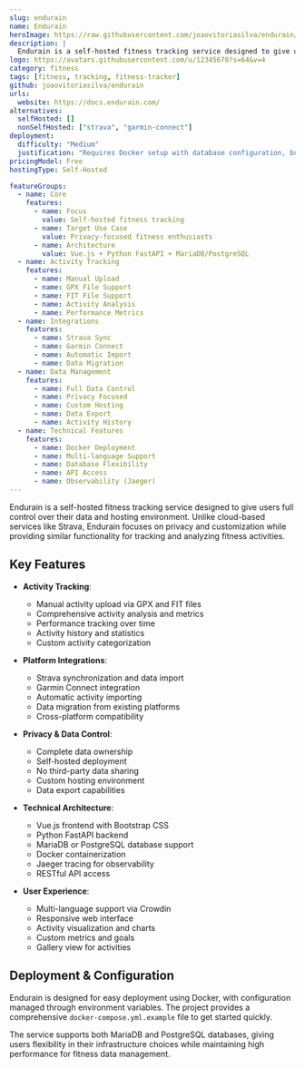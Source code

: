 ```yaml
---
slug: endurain
name: Endurain
heroImage: https://raw.githubusercontent.com/joaovitoriasilva/endurain/main/screenshot_01.png
description: |
  Endurain is a self-hosted fitness tracking service designed to give users full control over their data and hosting environment. It's similar to Strava but focused on privacy and customization, with support for Strava and Garmin Connect integration.
logo: https://avatars.githubusercontent.com/u/12345678?s=64&v=4
category: fitness
tags: [fitness, tracking, fitness-tracker]
github: joaovitoriasilva/endurain
urls:
  website: https://docs.endurain.com/
alternatives:
  selfHosted: []
  nonSelfHosted: ["strava", "garmin-connect"]
deployment:
  difficulty: "Medium"
  justification: "Requires Docker setup with database configuration, but has good documentation and example compose file."
pricingModel: Free
hostingType: Self-Hosted

featureGroups:
  - name: Core
    features:
      - name: Focus
        value: Self-hosted fitness tracking
      - name: Target Use Case
        value: Privacy-focused fitness enthusiasts
      - name: Architecture
        value: Vue.js + Python FastAPI + MariaDB/PostgreSQL
  - name: Activity Tracking
    features:
      - name: Manual Upload
      - name: GPX File Support
      - name: FIT File Support
      - name: Activity Analysis
      - name: Performance Metrics
  - name: Integrations
    features:
      - name: Strava Sync
      - name: Garmin Connect
      - name: Automatic Import
      - name: Data Migration
  - name: Data Management
    features:
      - name: Full Data Control
      - name: Privacy Focused
      - name: Custom Hosting
      - name: Data Export
      - name: Activity History
  - name: Technical Features
    features:
      - name: Docker Deployment
      - name: Multi-language Support
      - name: Database Flexibility
      - name: API Access
      - name: Observability (Jaeger)
---
```


Endurain is a self-hosted fitness tracking service designed to give users full control over their data and hosting environment. Unlike cloud-based services like Strava, Endurain focuses on privacy and customization while providing similar functionality for tracking and analyzing fitness activities.

## Key Features

- **Activity Tracking**:

  - Manual activity upload via GPX and FIT files
  - Comprehensive activity analysis and metrics
  - Performance tracking over time
  - Activity history and statistics
  - Custom activity categorization

- **Platform Integrations**:

  - Strava synchronization and data import
  - Garmin Connect integration
  - Automatic activity importing
  - Data migration from existing platforms
  - Cross-platform compatibility

- **Privacy & Data Control**:

  - Complete data ownership
  - Self-hosted deployment
  - No third-party data sharing
  - Custom hosting environment
  - Data export capabilities

- **Technical Architecture**:

  - Vue.js frontend with Bootstrap CSS
  - Python FastAPI backend
  - MariaDB or PostgreSQL database support
  - Docker containerization
  - Jaeger tracing for observability
  - RESTful API access

- **User Experience**:
  - Multi-language support via Crowdin
  - Responsive web interface
  - Activity visualization and charts
  - Custom metrics and goals
  - Gallery view for activities

## Deployment & Configuration

Endurain is designed for easy deployment using Docker, with configuration managed through environment variables. The project provides a comprehensive `docker-compose.yml.example` file to get started quickly.

The service supports both MariaDB and PostgreSQL databases, giving users flexibility in their infrastructure choices while maintaining high performance for fitness data management.
